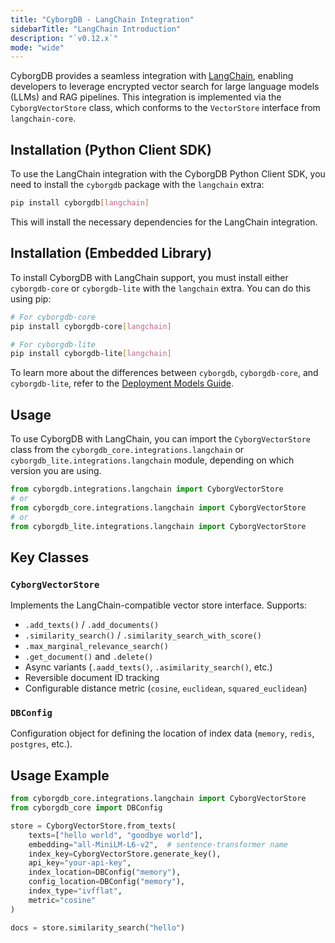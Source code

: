 ```yaml
---
title: "CyborgDB - LangChain Integration"
sidebarTitle: "LangChain Introduction"
description: "`v0.12.x`"
mode: "wide"
---
```


CyborgDB provides a seamless integration with [LangChain](https://www.langchain.com/), enabling developers to leverage encrypted vector search for large language models (LLMs) and RAG pipelines. This integration is implemented via the `CyborgVectorStore` class, which conforms to the `VectorStore` interface from `langchain-core`.

## Installation (Python Client SDK)

To use the LangChain integration with the CyborgDB Python Client SDK, you need to install the `cyborgdb` package with the `langchain` extra:

```bash
pip install cyborgdb[langchain]
```

This will install the necessary dependencies for the LangChain integration.

## Installation (Embedded Library)

To install CyborgDB with LangChain support, you must install either `cyborgdb-core` or `cyborgdb-lite` with the `langchain` extra. You can do this using pip:

```bash
# For cyborgdb-core
pip install cyborgdb-core[langchain]

# For cyborgdb-lite
pip install cyborgdb-lite[langchain]
```

<Tip>To learn more about the differences between `cyborgdb`, `cyborgdb-core`, and `cyborgdb-lite`, refer to the [Deployment Models Guide](../../intro/deployment-models).</Tip>

## Usage

To use CyborgDB with LangChain, you can import the `CyborgVectorStore` class from the `cyborgdb_core.integrations.langchain` or `cyborgdb_lite.integrations.langchain` module, depending on which version you are using.

```python
from cyborgdb.integrations.langchain import CyborgVectorStore
# or
from cyborgdb_core.integrations.langchain import CyborgVectorStore
# or
from cyborgdb_lite.integrations.langchain import CyborgVectorStore
```

## Key Classes

### `CyborgVectorStore`

Implements the LangChain-compatible vector store interface. Supports:

- `.add_texts()` / `.add_documents()`  
- `.similarity_search()` / `.similarity_search_with_score()`  
- `.max_marginal_relevance_search()`  
- `.get_document()` and `.delete()`  
- Async variants (`.aadd_texts()`, `.asimilarity_search()`, etc.)  
- Reversible document ID tracking  
- Configurable distance metric (`cosine`, `euclidean`, `squared_euclidean`)

### `DBConfig`

Configuration object for defining the location of index data (`memory`, `redis`, `postgres`, etc.).

## Usage Example

```python
from cyborgdb_core.integrations.langchain import CyborgVectorStore
from cyborgdb_core import DBConfig

store = CyborgVectorStore.from_texts(
    texts=["hello world", "goodbye world"],
    embedding="all-MiniLM-L6-v2",  # sentence-transformer name
    index_key=CyborgVectorStore.generate_key(),
    api_key="your-api-key",
    index_location=DBConfig("memory"),
    config_location=DBConfig("memory"),
    index_type="ivfflat",
    metric="cosine"
)

docs = store.similarity_search("hello")
